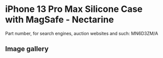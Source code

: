 
# iPhone 13 Pro Max Silicone Case with MagSafe - Nectarine

Part number, for search engines, auction websites and such: MN6D3ZM/A

## Image gallery

<div style={{ width: '100%', maxWidth: '768px' }}>
<GalleryComponent
    images={[
      {
        original: "/everysource/MN6D3.webp",
        thumbnail: "/everypreview/MN6D3.webp",
      },
      {
        original: "/everysource/MN6D3_AV1.webp",
        thumbnail: "/everypreview/MN6D3_AV1.webp",
      },
      {
        original: "/everysource/MN6D3_AV2.webp",
        thumbnail: "/everypreview/MN6D3_AV2.webp",
      },
      {
        original: "/everysource/MN6D3_AV3.webp",
        thumbnail: "/everypreview/MN6D3_AV3.webp",
      },
      {
        original: "/everysource/MN6D3_AV4.webp",
        thumbnail: "/everypreview/MN6D3_AV4.webp",
      }
    ]}
  />
</div>